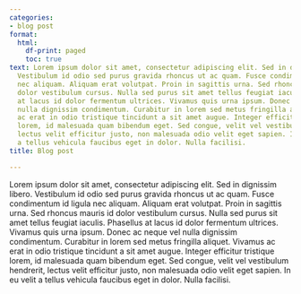```yaml
---
categories:
- blog post
format:
  html:
    df-print: paged
    toc: true
text: Lorem ipsum dolor sit amet, consectetur adipiscing elit. Sed in dignissim libero.
  Vestibulum id odio sed purus gravida rhoncus ut ac quam. Fusce condimentum id ligula
  nec aliquam. Aliquam erat volutpat. Proin in sagittis urna. Sed rhoncus mauris id
  dolor vestibulum cursus. Nulla sed purus sit amet tellus feugiat iaculis. Phasellus
  at lacus id dolor fermentum ultrices. Vivamus quis urna ipsum. Donec ac neque vel
  nulla dignissim condimentum. Curabitur in lorem sed metus fringilla aliquet. Vivamus
  ac erat in odio tristique tincidunt a sit amet augue. Integer efficitur tristique
  lorem, id malesuada quam bibendum eget. Sed congue, velit vel vestibulum hendrerit,
  lectus velit efficitur justo, non malesuada odio velit eget sapien. In eu velit
  a tellus vehicula faucibus eget in dolor. Nulla facilisi.
title: Blog post

---
```

Lorem ipsum dolor sit amet, consectetur adipiscing elit. Sed in dignissim libero. Vestibulum id odio sed purus gravida rhoncus ut ac quam. Fusce condimentum id ligula nec aliquam. Aliquam erat volutpat. Proin in sagittis urna. Sed rhoncus mauris id dolor vestibulum cursus. Nulla sed purus sit amet tellus feugiat iaculis. Phasellus at lacus id dolor fermentum ultrices. Vivamus quis urna ipsum. Donec ac neque vel nulla dignissim condimentum. Curabitur in lorem sed metus fringilla aliquet. Vivamus ac erat in odio tristique tincidunt a sit amet augue. Integer efficitur tristique lorem, id malesuada quam bibendum eget. Sed congue, velit vel vestibulum hendrerit, lectus velit efficitur justo, non malesuada odio velit eget sapien. In eu velit a tellus vehicula faucibus eget in dolor. Nulla facilisi.
